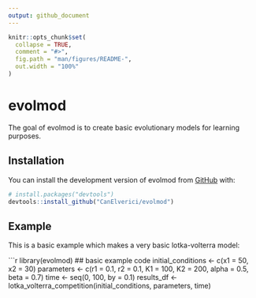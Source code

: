 ```yaml
---
output: github_document
---
```


<!-- README.md is generated from README.Rmd. Please edit that file -->

```r
knitr::opts_chunk$set(
  collapse = TRUE,
  comment = "#>",
  fig.path = "man/figures/README-",
  out.width = "100%"
)
```

# evolmod

<!-- badges: start -->
<!-- badges: end -->

The goal of evolmod is to create basic evolutionary models for learning purposes.

## Installation

You can install the development version of evolmod from [GitHub](https://github.com/) with:

``` r
# install.packages("devtools")
devtools::install_github("CanElverici/evolmod")
```

## Example

This is a basic example which makes a very basic lotka-volterra model:

```r
library(evolmod)
## basic example code
initial_conditions <- c(x1 = 50, x2 = 30)
parameters <- c(r1 = 0.1, r2 = 0.1, K1 = 100, K2 = 200, alpha = 0.5, beta = 0.7)
time <- seq(0, 100, by = 0.1)
results_df <- lotka_volterra_competition(initial_conditions, parameters, time)

